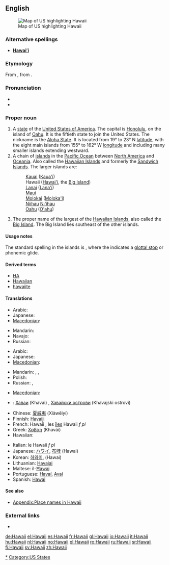 {{also|Hawaiʻi}}
==English==
{{wikipedia}}
[[Image:Map of USA highlighting Hawaii.png|thumb|right|Map of US highlighting Hawaii]]

===Alternative spellings===
* '''[[Hawaiʻi]]'''

===Etymology===
From {{etyl|haw|en}} {{term|Hawai'i|lang=haw}}, from {{proto|Polynesian|hawaiki|lang=en}}.

===Pronunciation===
* {{IPA|/həˈwaɪiː/}}
* {{audio|en-us-Hawaii.ogg|Audio (US)}}

===Proper noun===
{{en-proper noun}}

# A [[state]] of the [[United States of America]]. The capital is [[Honolulu]], on the island of [[Oahu]]. It is the fiftieth state to join the United States. The nickname is the [[Aloha State]]. It is located from 19° to 23° N [[latitude]], with the eight main islands from 155° to 162° W [[longitude]] and including many smaller islands extending westward.
# A chain of [[island]]s in the [[Pacific Ocean]] between [[North America]] and [[Oceania]]. Also called the [[w:|Hawaiian Islands]] and formerly the [[Sandwich Islands]]. The larger islands are:
#: [[Kauai]] ([[Kaua'i]])
#: Hawaii ([[Hawai'i]], the [[Big Island]])
#: [[Lanai]] ([[Lana'i]])
#: [[Maui]]
#: [[Molokai]] ([[Moloka'i]])
#: [[Niihau]] [[Ni'ihau]]
#: [[Oahu]] ([[O'ahu]])
# The proper name of the largest of the [[w:|Hawaiian Islands]], also called the [[Big Island]]. The Big Island lies southeast of the other islands.

====Usage notes====
The standard spelling in the islands is '''{{unicode|Hawaiʻi}}''', where the {{unicode|ʻ}} indicates a [[glottal stop]] or phonemic glide.

====Derived terms====
* [[HA]]
* [[Hawaiian]]
* [[hawaiite]]

====Translations====
{{trans-top|a state of the United States}}
* Arabic: {{t|ar|هاواي|tr=hawaai|sc=Arab}}
* Japanese: {{t|ja|ハワイ州|tr=Hawai-shū|sc=Jpan}}
* [[Macedonian]]: {{t|mk|Хаваи|n|tr=Havái|sc=Cyrl|xs=Macedonian}}
{{trans-mid}}
* Mandarin: {{t|zh|夏威夷州|tr=Xiàwēiyí-zhōu|sc=Hani}}
* Navajo: {{tø|nv|Hawáai hahoodzo}}
* Russian: {{t-|ru|Гавайи|tr=Gaváji|sc=Cyrl}}
{{trans-bottom}}

{{trans-top|chain of islands}}
* Arabic: {{t|ar|هاواي|tr=hawaai|sc=Arab}}
* Japanese: {{t|ja|ハワイ諸島|tr=Hawai-shotō|sc=Jpan}}
* [[Macedonian]]: {{t|mk|Хаваи|n|tr=Havái|sc=Cyrl|xs=Macedonian}}
{{trans-mid}}
* Mandarin: {{t|zh|夏威夷|tr=Xiàwēiyí|sc=Hani}},  {{t|zh|夏威夷群島|sc=Hani}},  {{t|zh|夏威夷群岛|tr=Xiàwēiyí-qúndǎo|sc=Hani}}
* Polish: {{t-|pl|Hawaje|p}}
* Russian: {{t-|ru|Гавайи|tr=Gaváji|sc=Cyrl}},  {{t|ru|Гавайские острова|m|p|tr=Gavájskije ostrová|sc=Cyrl}}
{{trans-bottom}}

{{trans-top|largest of the Hawaiian Islands}}
* [[Macedonian]]: {{t|mk|Хаваи|n|tr=Havái|sc=Cyrl|xs=Macedonian}}
{{trans-mid}}
{{trans-bottom}}

{{checktrans-top}}
* {{ttbc|Bulgarian}}: [[Хаваи]] (Khavai) {{p}}, [[Хавайски острови]] (Khavajski ostrovi) {{p}}
* Chinese: [[夏威夷]] (Xiàwēiyí)
* Finnish: [[Havaiji]]
* French: Hawaii {{m}}, les [[îles]] Hawaii ''f pl''
* Greek: [[Χαβάη]] (Khavái)
* Hawaiian: {{unicode|[[Hawaiʻi]]}}
{{checktrans-mid}}
* Italian: le Hawaii ''f pl''
* Japanese: [[ハワイ]], [[布哇]] (Hawai)
* Korean: [[하와이]], (Hawai)
* Lithuanian: [[Havajai]]
* Maltese: il-[[Ħawaj]]
* Portuguese: [[Havaí]], [[Avaí]] {{m}}
* Spanish: [[Hawai]]
{{checktrans-bottom}}

====See also====
* [[Appendix:Place names in Hawaii]]

===External links===
* {{pedialite}}

[[Category:Hawaii|*]]
[[Category:US States]]

[[de:Hawaii]]
[[el:Hawaii]]
[[es:Hawaii]]
[[fr:Hawaii]]
[[gl:Hawaii]]
[[io:Hawaii]]
[[it:Hawaii]]
[[hu:Hawaii]]
[[nl:Hawaii]]
[[no:Hawaii]]
[[pl:Hawaii]]
[[ro:Hawaii]]
[[ru:Hawaii]]
[[sr:Hawaii]]
[[fi:Hawaii]]
[[sv:Hawaii]]
[[zh:Hawaii]]